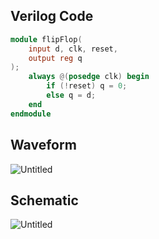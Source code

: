 ## Verilog Code

```verilog
module flipFlop(
    input d, clk, reset,
    output reg q
);
    always @(posedge clk) begin
        if (!reset) q = 0;
        else q = d;
    end
endmodule
```

## Waveform

![Untitled](https://prod-files-secure.s3.us-west-2.amazonaws.com/da3a4f3a-a694-4c1d-bcb4-b25d50a7db8e/20fd5a39-e813-4854-bad4-475dffb18721/Untitled.png)

## Schematic

![Untitled](https://prod-files-secure.s3.us-west-2.amazonaws.com/da3a4f3a-a694-4c1d-bcb4-b25d50a7db8e/e3f42249-8343-40bc-b3d8-63b6982b0de9/Untitled.png)
